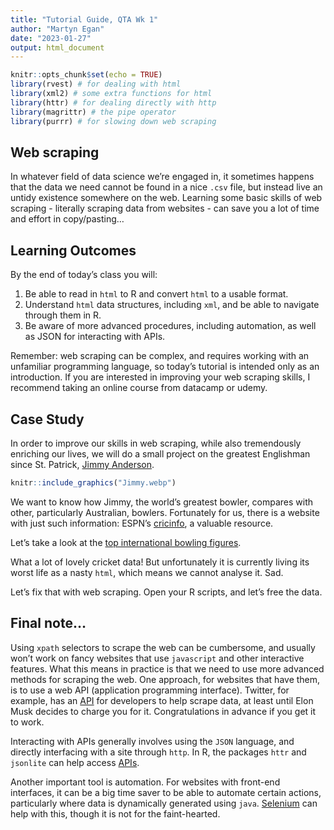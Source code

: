 ```yaml
---
title: "Tutorial Guide, QTA Wk 1"
author: "Martyn Egan"
date: "2023-01-27"
output: html_document
---
```


```r
knitr::opts_chunk$set(echo = TRUE)
library(rvest) # for dealing with html 
library(xml2) # some extra functions for html
library(httr) # for dealing directly with http
library(magrittr) # the pipe operator
library(purrr) # for slowing down web scraping
```

## Web scraping

In whatever field of data science we're engaged in, it sometimes happens that the data we need cannot be found in a nice `.csv` file, but instead live an untidy existence somewhere on the web. Learning some basic skills of web scraping - literally scraping data from websites - can save you a lot of time and effort in copy/pasting...

## Learning Outcomes

By the end of today's class you will:

1. Be able to read in `html` to R and convert `html` to a usable format.
2. Understand `html` data structures, including `xml`, and be able to navigate through them in R.
3. Be aware of more advanced procedures, including automation, as well as JSON for interacting with APIs.

Remember: web scraping can be complex, and requires working with an unfamiliar programming language, so today's tutorial is intended only as an introduction. If you are interested in improving your web scraping skills, I recommend taking an online course from datacamp or udemy.

## Case Study

In order to improve our skills in web scraping, while also tremendously enriching our lives, we will do a small project on the greatest Englishman since St. Patrick, [Jimmy Anderson](https://en.wikipedia.org/wiki/James_Anderson_(cricketer)).

```r
knitr::include_graphics("Jimmy.webp")
```

We want to know how Jimmy, the world's greatest bowler, compares with other, particularly Australian, bowlers. Fortunately for us, there is a website with just such information: ESPN's [cricinfo](https://www.espncricinfo.com/), a valuable resource.

Let's take a look at the [top international bowling figures](https://stats.espncricinfo.com/ci/content/records/93276.html).

What a lot of lovely cricket data! But unfortunately it is currently living its worst life as a nasty `html`, which means we cannot analyse it. Sad.

Let's fix that with web scraping. Open your R scripts, and let's free the data.

## Final note...

Using `xpath` selectors to scrape the web can be cumbersome, and usually won't work on fancy websites that use `javascript` and other interactive features. What this means in practice is that we need to use more advanced methods for scraping the web. One approach, for websites that have them, is to use a web API (application programming interface). Twitter, for example, has an [API](https://developer.twitter.com/en/docs/twitter-api) for developers to help scrape data, at least until Elon Musk decides to charge you for it. Congratulations in advance if you get it to work.

Interacting with APIs generally involves using the `JSON` language, and directly interfacing with a site through `http`. In R, the packages `httr` and `jsonlite` can help access [APIs](https://www.r-bloggers.com/2015/11/accessing-apis-from-r-and-a-little-r-programming/).

Another important tool is automation. For websites with front-end interfaces, it can be a big time saver to be able to automate certain actions, particularly where data is dynamically generated using `java`. [Selenium](https://www.r-bloggers.com/2014/12/scraping-with-selenium/) can help with this, though it is not for the faint-hearted.